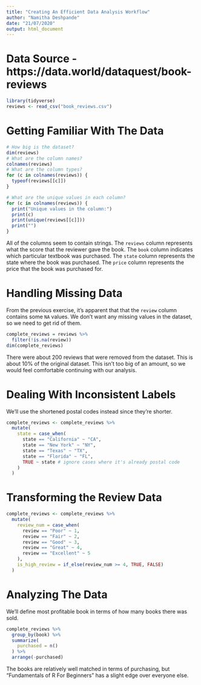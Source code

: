 ---
title: "Creating An Efficient Data Analysis Workflow"
author: "Namitha Deshpande"
date: "21/07/2020"
output: html_document
---

# Data Source - https://data.world/dataquest/book-reviews
```{r}
library(tidyverse)
reviews <- read_csv("book_reviews.csv")
```


# Getting Familiar With The Data

```{r}
# How big is the dataset?
dim(reviews)
# What are the column names?
colnames(reviews)
# What are the column types?
for (c in colnames(reviews)) {
  typeof(reviews[[c]])
}
```

```{r}
# What are the unique values in each column?
for (c in colnames(reviews)) {
  print("Unique values in the column:")
  print(c)
  print(unique(reviews[[c]]))
  print("")
}
```

All of the columns seem to contain strings. The `reviews` column represents what the score that the reviewer gave the book. The `book` column indicates which particular textbook was purchased. The `state` column represents the state where the book was purchased. The `price` column represents the price that the book was purchased for.

# Handling Missing Data

From the previous exercise, it's apparent that that the `review` column contains some `NA` values. We don't want any missing values in the dataset, so we need to get rid of them.

```{r}
complete_reviews = reviews %>% 
  filter(!is.na(review))
dim(complete_reviews)
```

There were about 200 reviews that were removed from the dataset. This is about 10% of the original dataset. This isn't too big of an amount, so we would feel comfortable continuing with our analysis.

# Dealing With Inconsistent Labels

We'll use the shortened postal codes instead since they're shorter.

```{r}
complete_reviews <- complete_reviews %>% 
  mutate(
    state = case_when(
      state == "California" ~ "CA",
      state == "New York" ~ "NY",
      state == "Texas" ~ "TX",
      state == "Florida" ~ "FL",
      TRUE ~ state # ignore cases where it's already postal code
    )
  )
```

# Transforming the Review Data

```{r}
complete_reviews <- complete_reviews %>% 
  mutate(
    review_num = case_when(
      review == "Poor" ~ 1,
      review == "Fair" ~ 2,
      review == "Good" ~ 3,
      review == "Great" ~ 4,
      review == "Excellent" ~ 5
    ),
    is_high_review = if_else(review_num >= 4, TRUE, FALSE)
  )
```

# Analyzing The Data

We'll define most profitable book in terms of how many books there was sold. 

```{r}
complete_reviews %>% 
  group_by(book) %>% 
  summarize(
    purchased = n()
  ) %>% 
  arrange(-purchased)
```

The books are relatively well matched in terms of purchasing, but "Fundamentals of R For Beginners" has a slight edge over everyone else. 
